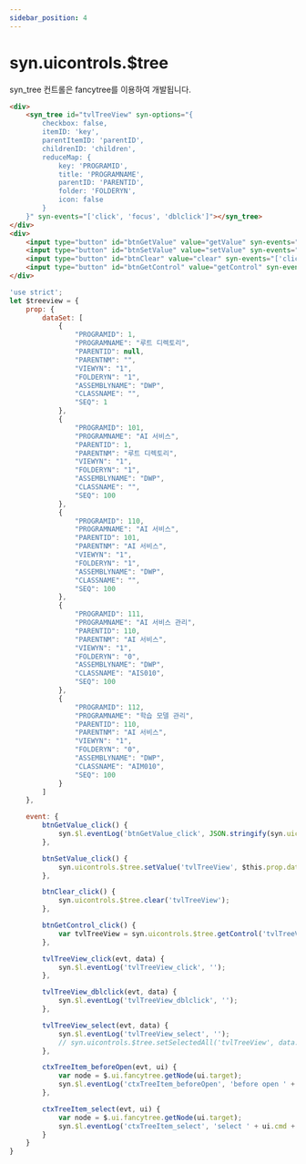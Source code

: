 ```yaml
---
sidebar_position: 4
---
```


# syn.uicontrols.$tree

syn_tree 컨트롤은 fancytree를 이용하여 개발됩니다.

```html
<div>
    <syn_tree id="tvlTreeView" syn-options="{
        checkbox: false,
        itemID: 'key',
        parentItemID: 'parentID',
        childrenID: 'children',
        reduceMap: {
            key: 'PROGRAMID',
            title: 'PROGRAMNAME',
            parentID: 'PARENTID',
            folder: 'FOLDERYN',
            icon: false
        }
	}" syn-events="['click', 'focus', 'dblclick']"></syn_tree>
</div>
<div>
    <input type="button" id="btnGetValue" value="getValue" syn-events="['click']" />
    <input type="button" id="btnSetValue" value="setValue" syn-events="['click']" />
    <input type="button" id="btnClear" value="clear" syn-events="['click']" />
    <input type="button" id="btnGetControl" value="getControl" syn-events="['click']" />
</div>
```

```javascript
'use strict';
let $treeview = {
    prop: {
        dataSet: [
            {
                "PROGRAMID": 1,
                "PROGRAMNAME": "루트 디렉토리",
                "PARENTID": null,
                "PARENTNM": "",
                "VIEWYN": "1",
                "FOLDERYN": "1",
                "ASSEMBLYNAME": "DWP",
                "CLASSNAME": "",
                "SEQ": 1
            },
            {
                "PROGRAMID": 101,
                "PROGRAMNAME": "AI 서비스",
                "PARENTID": 1,
                "PARENTNM": "루트 디렉토리",
                "VIEWYN": "1",
                "FOLDERYN": "1",
                "ASSEMBLYNAME": "DWP",
                "CLASSNAME": "",
                "SEQ": 100
            },
            {
                "PROGRAMID": 110,
                "PROGRAMNAME": "AI 서비스",
                "PARENTID": 101,
                "PARENTNM": "AI 서비스",
                "VIEWYN": "1",
                "FOLDERYN": "1",
                "ASSEMBLYNAME": "DWP",
                "CLASSNAME": "",
                "SEQ": 100
            },
            {
                "PROGRAMID": 111,
                "PROGRAMNAME": "AI 서비스 관리",
                "PARENTID": 110,
                "PARENTNM": "AI 서비스",
                "VIEWYN": "1",
                "FOLDERYN": "0",
                "ASSEMBLYNAME": "DWP",
                "CLASSNAME": "AIS010",
                "SEQ": 100
            },
            {
                "PROGRAMID": 112,
                "PROGRAMNAME": "학습 모델 관리",
                "PARENTID": 110,
                "PARENTNM": "AI 서비스",
                "VIEWYN": "1",
                "FOLDERYN": "0",
                "ASSEMBLYNAME": "DWP",
                "CLASSNAME": "AIM010",
                "SEQ": 100
            }
        ]
    },

    event: {
        btnGetValue_click() {
            syn.$l.eventLog('btnGetValue_click', JSON.stringify(syn.uicontrols.$tree.getValue('tvlTreeView')));
        },

        btnSetValue_click() {
            syn.uicontrols.$tree.setValue('tvlTreeView', $this.prop.dataSet);
        },

        btnClear_click() {
            syn.uicontrols.$tree.clear('tvlTreeView');
        },

        btnGetControl_click() {
            var tvlTreeView = syn.uicontrols.$tree.getControl('tvlTreeView');
        },

        tvlTreeView_click(evt, data) {
            syn.$l.eventLog('tvlTreeView_click', '');
        },

        tvlTreeView_dblclick(evt, data) {
            syn.$l.eventLog('tvlTreeView_dblclick', '');
        },

        tvlTreeView_select(evt, data) {
            syn.$l.eventLog('tvlTreeView_select', '');
            // syn.uicontrols.$tree.setSelectedAll('tvlTreeView', data.node);
        },

        ctxTreeItem_beforeOpen(evt, ui) {
            var node = $.ui.fancytree.getNode(ui.target);
            syn.$l.eventLog('ctxTreeItem_beforeOpen', 'before open ' + ui.cmd + ' on ' + node);
        },

        ctxTreeItem_select(evt, ui) {
            var node = $.ui.fancytree.getNode(ui.target);
            syn.$l.eventLog('ctxTreeItem_select', 'select ' + ui.cmd + ' on ' + node);
        }
    }
}
```